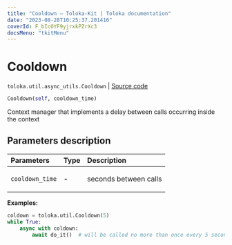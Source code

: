 ```yaml
---
title: "Cooldown — Toloka-Kit | Toloka documentation"
date: "2023-08-28T10:25:37.201416"
coverId: F_bIcOYF9yjrxkPZrXc3
docsMenu: "tkitMenu"
---
```


# Cooldown

`toloka.util.async_utils.Cooldown` | [Source code](https://github.com/Toloka/toloka-kit/blob/v1.2.1/src/util/async_utils.py#L192)

```python
Cooldown(self, cooldown_time)
```

Сontext manager that implements a delay between calls occurring inside the context

## Parameters description

| Parameters | Type | Description |
| :----------| :----| :-----------|
`cooldown_time`|**-**|<p>seconds between calls</p>

**Examples:**

```python
coldown = toloka.util.Cooldown(5)
while True:
    async with coldown:
        await do_it()  # will be called no more than once every 5 seconds
```
